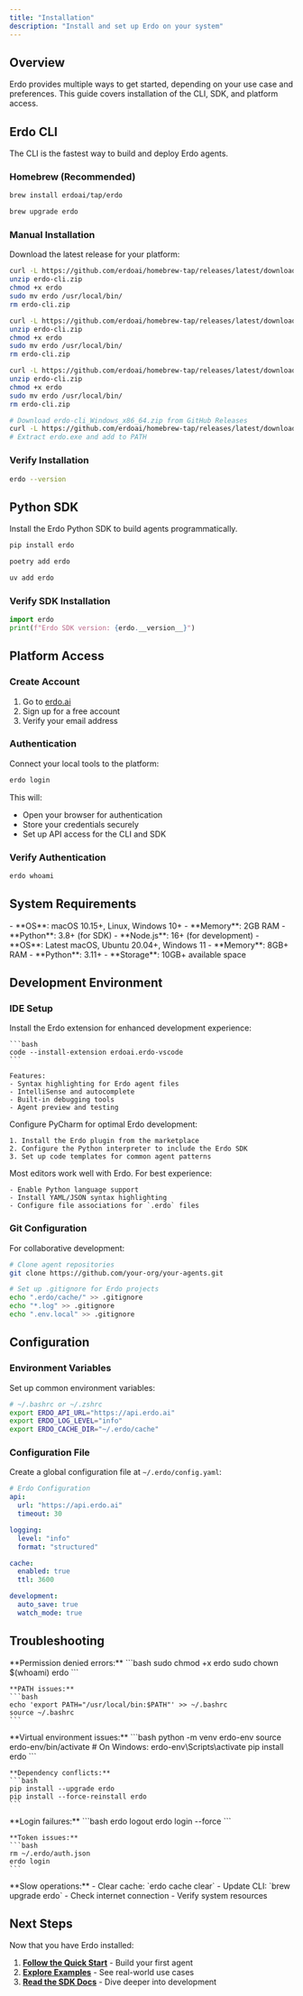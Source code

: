 ```yaml
---
title: "Installation"
description: "Install and set up Erdo on your system"
---
```


## Overview

Erdo provides multiple ways to get started, depending on your use case and preferences. This guide covers installation of the CLI, SDK, and platform access.

## Erdo CLI

The CLI is the fastest way to build and deploy Erdo agents.

### Homebrew (Recommended)

<CodeGroup>

```bash macOS/Linux
brew install erdoai/tap/erdo
```

```bash Update
brew upgrade erdo
```

</CodeGroup>

### Manual Installation

Download the latest release for your platform:

<CodeGroup>

```bash macOS (Intel)
curl -L https://github.com/erdoai/homebrew-tap/releases/latest/download/erdo-cli_Darwin_x86_64.zip -o erdo-cli.zip
unzip erdo-cli.zip
chmod +x erdo
sudo mv erdo /usr/local/bin/
rm erdo-cli.zip
```

```bash macOS (Apple Silicon)
curl -L https://github.com/erdoai/homebrew-tap/releases/latest/download/erdo-cli_Darwin_arm64.zip -o erdo-cli.zip
unzip erdo-cli.zip
chmod +x erdo
sudo mv erdo /usr/local/bin/
rm erdo-cli.zip
```

```bash Linux (x86_64)
curl -L https://github.com/erdoai/homebrew-tap/releases/latest/download/erdo-cli_Linux_x86_64.zip -o erdo-cli.zip
unzip erdo-cli.zip
chmod +x erdo
sudo mv erdo /usr/local/bin/
rm erdo-cli.zip
```

```bash Windows
# Download erdo-cli_Windows_x86_64.zip from GitHub Releases
curl -L https://github.com/erdoai/homebrew-tap/releases/latest/download/erdo-cli_Windows_x86_64.zip -o erdo-cli.zip
# Extract erdo.exe and add to PATH
```

</CodeGroup>

### Verify Installation

```bash
erdo --version
```

## Python SDK

Install the Erdo Python SDK to build agents programmatically.

<CodeGroup>

```bash pip
pip install erdo
```

```bash Poetry
poetry add erdo
```

```bash uv
uv add erdo
```

</CodeGroup>

### Verify SDK Installation

```python
import erdo
print(f"Erdo SDK version: {erdo.__version__}")
```

## Platform Access

### Create Account

1. Go to [erdo.ai](https://erdo.ai)
2. Sign up for a free account
3. Verify your email address

### Authentication

Connect your local tools to the platform:

```bash
erdo login
```

This will:

- Open your browser for authentication
- Store your credentials securely
- Set up API access for the CLI and SDK

### Verify Authentication

```bash
erdo whoami
```

## System Requirements

<CardGroup cols={2}>
  <Card title="Minimum Requirements" icon="computer">
    - **OS**: macOS 10.15+, Linux, Windows 10+ - **Memory**: 2GB RAM -
    **Python**: 3.8+ (for SDK) - **Node.js**: 16+ (for development)
  </Card>
  <Card title="Recommended" icon="rocket">
    - **OS**: Latest macOS, Ubuntu 20.04+, Windows 11 - **Memory**: 8GB+ RAM -
    **Python**: 3.11+ - **Storage**: 10GB+ available space
  </Card>
</CardGroup>

## Development Environment

### IDE Setup

<Tabs>
  <Tab title="VS Code">
    Install the Erdo extension for enhanced development experience:

    ```bash
    code --install-extension erdoai.erdo-vscode
    ```

    Features:
    - Syntax highlighting for Erdo agent files
    - IntelliSense and autocomplete
    - Built-in debugging tools
    - Agent preview and testing

  </Tab>

  <Tab title="PyCharm">
    Configure PyCharm for optimal Erdo development:

    1. Install the Erdo plugin from the marketplace
    2. Configure the Python interpreter to include the Erdo SDK
    3. Set up code templates for common agent patterns

  </Tab>

  <Tab title="Other IDEs">
    Most editors work well with Erdo. For best experience:

    - Enable Python language support
    - Install YAML/JSON syntax highlighting
    - Configure file associations for `.erdo` files

  </Tab>
</Tabs>

### Git Configuration

For collaborative development:

```bash
# Clone agent repositories
git clone https://github.com/your-org/your-agents.git

# Set up .gitignore for Erdo projects
echo ".erdo/cache/" >> .gitignore
echo "*.log" >> .gitignore
echo ".env.local" >> .gitignore
```

## Configuration

### Environment Variables

Set up common environment variables:

```bash
# ~/.bashrc or ~/.zshrc
export ERDO_API_URL="https://api.erdo.ai"
export ERDO_LOG_LEVEL="info"
export ERDO_CACHE_DIR="~/.erdo/cache"
```

### Configuration File

Create a global configuration file at `~/.erdo/config.yaml`:

```yaml
# Erdo Configuration
api:
  url: "https://api.erdo.ai"
  timeout: 30

logging:
  level: "info"
  format: "structured"

cache:
  enabled: true
  ttl: 3600

development:
  auto_save: true
  watch_mode: true
```

## Troubleshooting

<AccordionGroup>
  <Accordion title="CLI installation fails">
    **Permission denied errors:**
    ```bash
    sudo chmod +x erdo
    sudo chown $(whoami) erdo
    ```

    **PATH issues:**
    ```bash
    echo 'export PATH="/usr/local/bin:$PATH"' >> ~/.bashrc
    source ~/.bashrc
    ```

  </Accordion>

  <Accordion title="SDK import errors">
    **Virtual environment issues:**
    ```bash
    python -m venv erdo-env
    source erdo-env/bin/activate  # On Windows: erdo-env\Scripts\activate
    pip install erdo
    ```

    **Dependency conflicts:**
    ```bash
    pip install --upgrade erdo
    pip install --force-reinstall erdo
    ```

  </Accordion>

  <Accordion title="Authentication problems">
    **Login failures:**
    ```bash
    erdo logout
    erdo login --force
    ```

    **Token issues:**
    ```bash
    rm ~/.erdo/auth.json
    erdo login
    ```

  </Accordion>

  <Accordion title="Performance issues">
    **Slow operations:**
    - Clear cache: `erdo cache clear`
    - Update CLI: `brew upgrade erdo`
    - Check internet connection
    - Verify system resources
  </Accordion>
</AccordionGroup>

## Next Steps

Now that you have Erdo installed:

1. **[Follow the Quick Start](/quickstart)** - Build your first agent
2. **[Explore Examples](/examples/business-automation)** - See real-world use cases
3. **[Read the SDK Docs](/sdk/overview)** - Dive deeper into development
